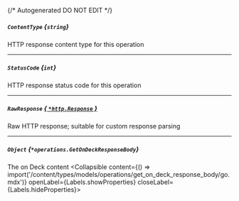 {/* Autogenerated DO NOT EDIT  */}

##### `ContentType` *{`string`}*
HTTP response content type for this operation

---
##### `StatusCode` *{`int`}*
HTTP response status code for this operation

---
##### `RawResponse` [*{ `*http.Response` }*](https://pkg.go.dev/net/http#Response)
Raw HTTP response; suitable for custom response parsing

---
##### `Object` *{`*operations.GetOnDeckResponseBody`}*
The on Deck content
<Collapsible content={() => import('/content/types/models/operations/get_on_deck_response_body/go.mdx')} openLabel={Labels.showProperties} closeLabel={Labels.hideProperties}>
</Collapsible>


